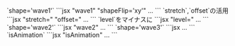 

<Preview>
	<PreviewTitle>`shape='wave1'`</PreviewTitle>
	<PreviewArea resize p='5'>
		<Box>
			<ShapeDivider shape='wave1' shapeFlip='xy' c='gray'/>
			<Box hasGutter py='50'>
				<DammyText length='l' />
			</Box>
			<ShapeDivider shape='wave1' c='gray'/>
		</Box>
	</PreviewArea>
	<PreviewCode>
		```jsx "wave1" "shapeFlip='xy'"
		<Box>
			<ShapeDivider shape='wave1' shapeFlip='xy' c='gray'/>
			<Box hasGutter py='50'>...</Box>
			<ShapeDivider shape='wave1' c='gray'/>
		</Box>
		```
	</PreviewCode>
</Preview>

<Preview>
	<PreviewTitle>`stretch`,`offset`の活用</PreviewTitle>
	<PreviewArea resize p='5'>
		<Box>
			<ShapeDivider shape='wave1' shapeFlip='xy' level={5} stretch={1.5} offset='5%' c='gray'/>
			<Box hasGutter py='50'>
				<DammyText length='l' />
			</Box>
			<ShapeDivider shape='wave1' level={5} stretch={1.5} offset='25%' c='gray'/>
		</Box>
	</PreviewArea>
	<PreviewCode>
		```jsx "stretch=" "offset="
		<Box>
			<ShapeDivider shape='wave1' shapeFlip='xy' level={5} stretch={1.5} offset='5%' c='gray'/>
			<Box hasGutter py='50'>...</Box>
			<ShapeDivider shape='wave1' level={5} stretch={1.5} offset='25%' c='gray'/>
		</Box>
		```
	</PreviewCode>
</Preview>


<Preview>
	<PreviewTitle>`level`をマイナスに</PreviewTitle>
	<PreviewArea resize p='5'>
		<Box>
			<ShapeDivider shape='wave1' shapeFlip='xy' level={-4} c='gray'/>
			<Box hasGutter py='50'>
				<DammyText length='l' />
			</Box>
			<ShapeDivider shape='wave1' level={-4} c='gray'/>
		</Box>
	</PreviewArea>
	<PreviewCode>
		```jsx "level="
		<Box>
			<ShapeDivider shape='wave1' shapeFlip='xy' level={-4} c='gray'/>
			<Box hasGutter py='50'>...</Box>
			<ShapeDivider shape='wave1' level={-4} c='gray'/>
		</Box>
		```
	</PreviewCode>
</Preview>



<Preview>
	<PreviewTitle>`shape='wave2'`</PreviewTitle>
	<PreviewArea resize p='5'>
		<Box>
			<ShapeDivider shape='wave2' shapeFlip='xy' c='gray'/>
			<Box hasGutter py='50'>
				<DammyText length='l' />
			</Box>
			<ShapeDivider shape='wave2' c='gray' />
		</Box>
	</PreviewArea>
	<PreviewCode>
		```jsx "wave2"
		<Box>
			<ShapeDivider shape='wave2' shapeFlip='xy' c='gray'/>
			<Box hasGutter py='50'>...</Box>
			<ShapeDivider shape='wave2' c='gray' />
		</Box>
		```
	</PreviewCode>
</Preview>


<Preview>
	<PreviewTitle>`shape='wave3'`</PreviewTitle>
	<PreviewArea resize p='5'>
		<Box>
			<ShapeDivider shape='wave3' shapeFlip='xy' c='gray' level={6} stretch={1.5} offset='20%' />
			<Box hasGutter py='50'>
				<DammyText length='l' />
			</Box>
			<ShapeDivider shape='wave3' c='gray' level={6} stretch={1.5} offset='-20%' />
		</Box>
	</PreviewArea>
	<PreviewCode>
		```jsx
		<Box>
			<ShapeDivider shape='wave3' shapeFlip='xy' c='gray' level={6} stretch={1.5} offset='20%' />
			<Box hasGutter py='50'>...</Box>
			<ShapeDivider shape='wave3' c='gray' level={6} stretch={1.5} offset='-20%' />
		</Box>
		```
	</PreviewCode>
</Preview>

<Preview>
	<PreviewTitle>`isAnimation`</PreviewTitle>
	<PreviewArea resize p='5'>
		<Box bgc='gray' c='base'>
			<ShapeDivider shape='wave3' shapeFlip='xy' isAnimation c='base'/>
			<Box hasGutter py='50'><DammyText length='l' /></Box>
			<ShapeDivider shape='wave3' isAnimation c='base' />
		</Box>
	</PreviewArea>
	<PreviewCode>
		```jsx "isAnimation"
		<Box bgc='gray' c='base'>
			<ShapeDivider shape='wave3' shapeFlip='xy' isAnimation c='base'/>
			<Box hasGutter py='50'>...</Box>
			<ShapeDivider shape='wave3' isAnimation c='base' />
		</Box>
		```
	</PreviewCode>
</Preview>
